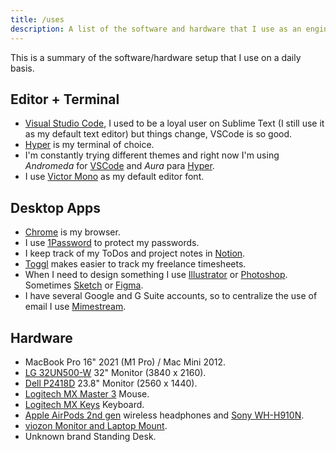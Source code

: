 ```yaml
---
title: /uses
description: A list of the software and hardware that I use as an engineer
---
```


This is a summary of the software/hardware setup that I use on a daily basis.

## Editor + Terminal

- [Visual Studio Code](https://code.visualstudio.com/), I used to be a loyal user on Sublime Text (I still use it as my default text editor) but things change, VSCode is so good.
- [Hyper](https://hyper.is/) is my terminal of choice.
- I'm constantly trying different themes and right now I'm using _Andromeda_ for [VSCode](https://marketplace.visualstudio.com/items?itemName=EliverLara.andromeda) and _Aura_ para [Hyper](https://hyper.is/store/hyper-aura-theme).
- I use [Victor Mono](https://rubjo.github.io/victor-mono/) as my default editor font.

## Desktop Apps

- [Chrome](https://www.google.com/chrome/) is my browser.
- I use [1Password](https://1password.com/) to protect my passwords.
- I keep track of my ToDos and project notes in [Notion](https://www.notion.so/).
- [Toggl](https://toggl.com/) makes easier to track my freelance timesheets.
- When I need to design something I use [Illustrator](https://www.adobe.com/products/illustrator.html) or [Photoshop](https://www.adobe.com/products/photoshop.html). Sometimes [Sketch](https://www.sketch.com/) or [Figma](https://www.figma.com/).
- I have several Google and G Suite accounts, so to centralize the use of email I use [Mimestream](https://mimestream.com/).

## Hardware

- MacBook Pro 16" 2021 (M1 Pro) / Mac Mini 2012.
- [LG 32UN500-W](https://www.amazon.com/LG-32UN500-W-Compatibility-Virtually-Borderless/dp/B08FPLLX6Y) 32" Monitor (3840 x 2160).
- [Dell P2418D](https://www.amazon.com/Dell-P2418D-23-8-16-Monitor/dp/B074MMR1V3) 23.8" Monitor (2560 x 1440).
- [Logitech MX Master 3](https://www.logitech.com/en-us/product/mx-master-3.910-005620.html) Mouse.
- [Logitech MX Keys](https://www.logitech.com/en-us/products/keyboards/mx-keys-wireless-keyboard.920-009294.html) Keyboard.
- [Apple AirPods 2nd gen](https://www.apple.com/airpods-2nd-generation/) wireless headphones and [Sony WH-H910N](https://www.sony.com/electronics/headband-headphones/wh-h910n).
- [viozon Monitor and Laptop Mount](https://www.amazon.com/dp/B07Q44PC8S/ref=twister_B07S6MSPGS).
- Unknown brand Standing Desk.
